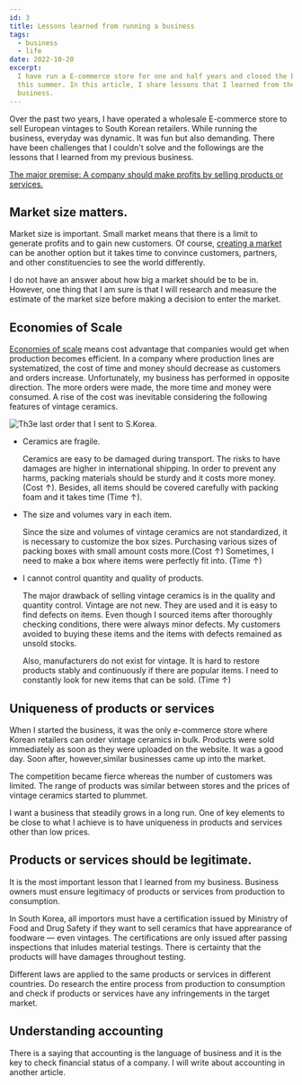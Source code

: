 ```yaml
---
id: 3
title: Lessons learned from running a business
tags:
  - business
  - life
date: 2022-10-20
excerpt:
  I have run a E-commerce store for one and half years and closed the business
  this summer. In this article, I share lessons that I learned from the
  business.
---
```


Over the past two years, I have operated a wholesale E-commerce store to sell
European vintages to South Korean retailers. While running the business,
everyday was dynamic. It was fun but also demanding. There have been challenges
that I couldn't solve and the followings are the lessons that I learned from my
previous business.

<ins>
  The major premise: A company should make profits by selling products or
  services.
</ins>

## Market size matters.

Market size is important. Small market means that there is a limit to generate
profits and to gain new customers. Of course,
[creating a market]("https://insights.som.yale.edu/insights/what-does-it-take-to-create-market")
can be another option but it takes time to convince customers, partners, and
other constituencies to see the world differently.

I do not have an answer about how big a market should be to be in. However, one
thing that I am sure is that I will research and measure the estimate of the
market size before making a decision to enter the market.

## Economies of Scale

[Economies of scale]("https://www.investopedia.com/terms/e/economiesofscale.asp")
means cost advantage that companies would get when production becomes efficient.
In a company where production lines are systematized, the cost of time and money
should decrease as customers and orders increase. Unfortunately, my business has
performed in opposite direction. The more orders were made, the more time and
money were consumed. A rise of the cost was inevitable considering the following
features of vintage ceramics.

![Th3e last order that I sent to S.Korea.](https://i.postimg.cc/0NNNVHwb/IMG-20220613-131057.jpg)

- Ceramics are fragile.

  Ceramics are easy to be damaged during transport. The risks to have damages
  are higher in international shipping. In order to prevent any harms, packing
  materials should be sturdy and it costs more money. (Cost &#8593;). Besides,
  all items should be covered carefully with packing foam and it takes time
  (Time &#8593;).

- The size and volumes vary in each item.

  Since the size and volumes of vintage ceramics are not standardized, it is
  necessary to customize the box sizes. Purchasing various sizes of packing
  boxes with small amount costs more.(Cost &#8593;) Sometimes, I need to make a
  box where items were perfectly fit into. (Time &#8593;)

- I cannot control quantity and quality of products.

  The major drawback of selling vintage ceramics is in the quality and quantity
  control. Vintage are not new. They are used and it is easy to find defects on
  items. Even though I sourced items after thoroughly checking conditions, there
  were always minor defects. My customers avoided to buying these items and the
  items with defects remained as unsold stocks.

  Also, manufacturers do not exist for vintage. It is hard to restore products
  stably and continuously if there are popular items. I need to constantly look
  for new items that can be sold. (Time &#8593;)

## Uniqueness of products or services

When I started the business, it was the only e-commerce store where Korean
retailers can order vintage ceramics in bulk. Products were sold immediately as
soon as they were uploaded on the website. It was a good day. Soon after,
however,similar businesses came up into the market.

The competition became fierce whereas the number of customers was limited. The
range of products was similar between stores and the prices of vintage ceramics
started to plummet.

I want a business that steadily grows in a long run. One of key elements to be
close to what I achieve is to have uniqueness in products and services other
than low prices.

## Products or services should be legitimate.

It is the most important lesson that I learned from my business. Business owners
must ensure legitimacy of products or services from production to consumption.

In South Korea, all importors must have a certification issued by Ministry of
Food and Drug Safety if they want to sell ceramics that have apprearance of
foodware — even vintages. The certifications are only issued after passing
inspections that inludes material testings. There is certainty that the products
will have damages throughout testing.

Different laws are applied to the same products or services in different
countries. Do research the entire process from production to consumption and
check if products or services have any infringements in the target market.

## Understanding accounting

There is a saying that accounting is the language of business and it is the key
to check financial status of a company. I will write about accounting in another
article.
